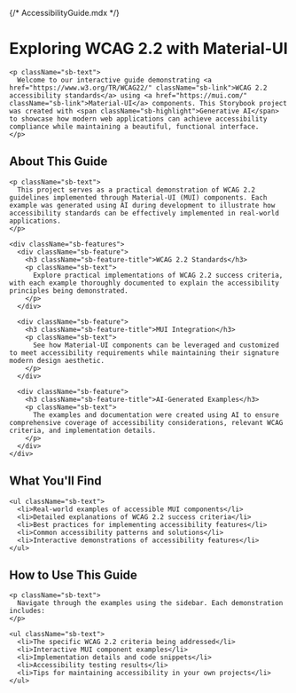 {/* AccessibilityGuide.mdx */}

<Meta title="Web Content Accessibility Guide 2.2" />

<style>
{`
  .sb-container {
    margin: 2rem;
  }
  .sb-section {
    padding: 2rem;
    margin-bottom: 1.5rem;
    border-radius: 8px;
    background: linear-gradient(145deg, #f6f9fc 0%, #edf2f7 100%);
  }
  .sb-section-title {
    color: #1a365d;
    font-size: 2rem;
    font-weight: bold;
    margin-bottom: 1rem;
  }
  .sb-highlight {
    color: #2b6cb0;
    font-weight: 600;
  }
  .sb-link {
    color: #2b6cb0;
    text-decoration: underline;
    font-weight: 500;
  }
  .sb-link:hover {
    color: #1a365d;
  }
  .sb-text {
    color: #2d3748;
    font-size: 1.1rem;
    line-height: 1.6;
    margin-bottom: 1rem;
  }
  .sb-features {
    display: grid;
    grid-template-columns: repeat(auto-fit, minmax(300px, 1fr));
    gap: 2rem;
    margin-top: 2rem;
  }
  .sb-feature {
    background: white;
    padding: 1.5rem;
    border-radius: 6px;
    box-shadow: 0 1px 3px rgba(0,0,0,0.1);
  }
  .sb-feature-title {
    color: #2c5282;
    font-size: 1.25rem;
    font-weight: 600;
    margin-bottom: 0.75rem;
  }
`}
</style>

<div className="sb-container">
  <div className="sb-section">
    <h1 className="sb-section-title">Exploring WCAG 2.2 with Material-UI</h1>
    
    <p className="sb-text">
      Welcome to our interactive guide demonstrating <a href="https://www.w3.org/TR/WCAG22/" className="sb-link">WCAG 2.2 accessibility standards</a> using <a href="https://mui.com/" className="sb-link">Material-UI</a> components. This Storybook project was created with <span className="sb-highlight">Generative AI</span> to showcase how modern web applications can achieve accessibility compliance while maintaining a beautiful, functional interface.
    </p>
  </div>

  <div className="sb-section">
    <h2 className="sb-section-title">About This Guide</h2>
    
    <p className="sb-text">
      This project serves as a practical demonstration of WCAG 2.2 guidelines implemented through Material-UI (MUI) components. Each example was generated using AI during development to illustrate how accessibility standards can be effectively implemented in real-world applications.
    </p>

    <div className="sb-features">
      <div className="sb-feature">
        <h3 className="sb-feature-title">WCAG 2.2 Standards</h3>
        <p className="sb-text">
          Explore practical implementations of WCAG 2.2 success criteria, with each example thoroughly documented to explain the accessibility principles being demonstrated.
        </p>
      </div>

      <div className="sb-feature">
        <h3 className="sb-feature-title">MUI Integration</h3>
        <p className="sb-text">
          See how Material-UI components can be leveraged and customized to meet accessibility requirements while maintaining their signature modern design aesthetic.
        </p>
      </div>

      <div className="sb-feature">
        <h3 className="sb-feature-title">AI-Generated Examples</h3>
        <p className="sb-text">
          The examples and documentation were created using AI to ensure comprehensive coverage of accessibility considerations, relevant WCAG criteria, and implementation details.
        </p>
      </div>
    </div>
  </div>

  <div className="sb-section">
    <h2 className="sb-section-title">What You'll Find</h2>
    
    <ul className="sb-text">
      <li>Real-world examples of accessible MUI components</li>
      <li>Detailed explanations of WCAG 2.2 success criteria</li>
      <li>Best practices for implementing accessibility features</li>
      <li>Common accessibility patterns and solutions</li>
      <li>Interactive demonstrations of accessibility features</li>
    </ul>
  </div>

  <div className="sb-section">
    <h2 className="sb-section-title">How to Use This Guide</h2>
    
    <p className="sb-text">
      Navigate through the examples using the sidebar. Each demonstration includes:
    </p>
    
    <ul className="sb-text">
      <li>The specific WCAG 2.2 criteria being addressed</li>
      <li>Interactive MUI component examples</li>
      <li>Implementation details and code snippets</li>
      <li>Accessibility testing results</li>
      <li>Tips for maintaining accessibility in your own projects</li>
    </ul>
  </div>
</div> 